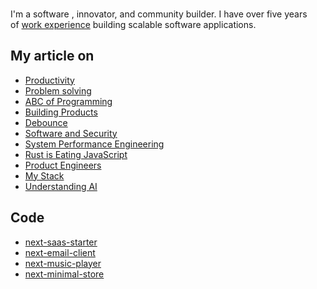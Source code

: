 
###

<NameTransition
  className="text-2xl  "
  name="Agboola Boluwatife"
  subname="A.B.Ceeprel"
  className1="duration-5000"
  interval={5000}
/>

I'm a software <NameTransition name="engineer" className1="duration-2000" interval={3000} subname="scientist" />, innovator, and community builder. I have over five years of [work experience](/work) building scalable software applications.

## My article on

- [ Productivity](/article/productivity)
- [ Problem solving](/article/problem-solver)
- [ ABC of Programming](/article/abc-of-programming)
- [ Building Products](/article/product-development)
- [ Debounce](/article/debounce)
- [ Software and Security ](/article/Software-and-Security)
- [ System Performance Engineering](/article/System-Performance-Engineering)
- [Rust is Eating JavaScript](/article/rust)
- [Product Engineers](/n/product-engineers)
- [My Stack](/n/stack)
- [Understanding AI](/n/ai)

## Code

- [next-saas-starter](https://github.com/leerob/next-saas-starter)
- [next-email-client](https://github.com/leerob/next-email-client)
- [next-music-player](https://github.com/leerob/next-music-player)
- [next-minimal-store](https://github.com/leerob/next-minimal-store)
